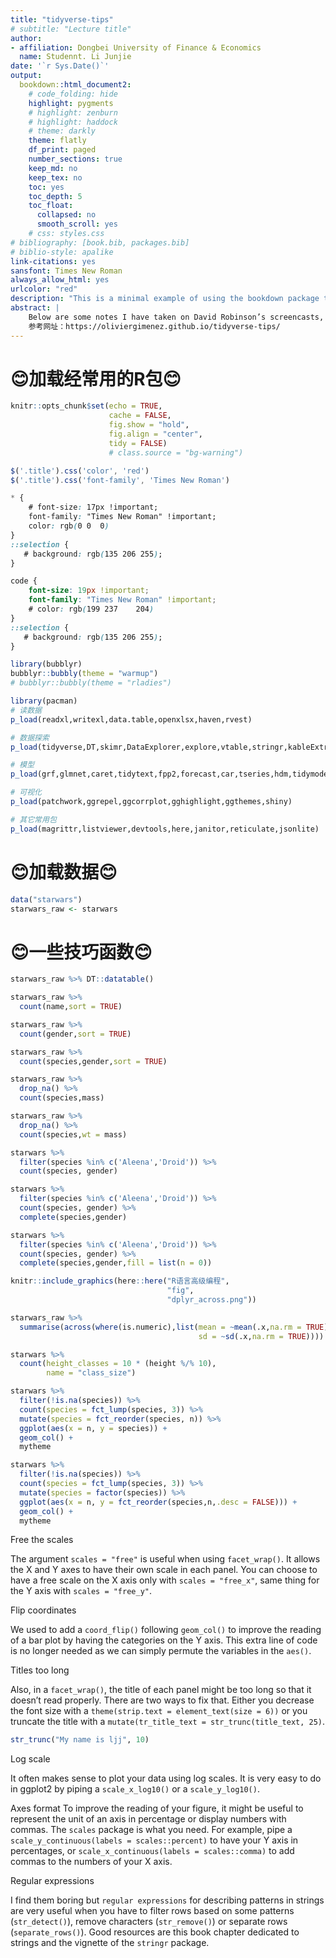 ```yaml
---
title: "tidyverse-tips"
# subtitle: "Lecture title"
author:
- affiliation: Dongbei University of Finance & Economics
  name: Studennt. Li Junjie
date: '`r Sys.Date()`'
output:
  bookdown::html_document2:
    # code_folding: hide
    highlight: pygments
    # highlight: zenburn
    # highlight: haddock
    # theme: darkly
    theme: flatly
    df_print: paged	
    number_sections: true
    keep_md: no
    keep_tex: no
    toc: yes
    toc_depth: 5
    toc_float:
      collapsed: no
      smooth_scroll: yes
    # css: styles.css
# bibliography: [book.bib, packages.bib]
# biblio-style: apalike
link-citations: yes
sansfont: Times New Roman
always_allow_html: yes
urlcolor: "red"
description: "This is a minimal example of using the bookdown package to write a book. The output format for this example is bookdown::gitbook."
abstract: |
    Below are some notes I have taken on David Robinson’s screencasts, with tips and tricks I use for my own R peregrinations in the Tidyverse framework. Hopefully, these notes will be useful to others.   
    参考网址：https://oliviergimenez.github.io/tidyverse-tips/
---
```


# 😊加载经常用的R包😊

```r
knitr::opts_chunk$set(echo = TRUE,
                      cache = FALSE,
                      fig.show = "hold",
                      fig.align = "center",
                      tidy = FALSE)
                      # class.source = "bg-warning")
```

```js
$('.title').css('color', 'red')
$('.title').css('font-family', 'Times New Roman')
```

```css
* {
    # font-size: 17px !important;
    font-family: "Times New Roman" !important;
    color: rgb(0 0	0)
}
::selection {
   # background: rgb(135 206 255);
}
```

```css
code {
    font-size: 19px !important;
    font-family: "Times New Roman" !important;
    # color: rgb(199 237	204)
}
::selection {
   # background: rgb(135 206 255);
}
```

```r
library(bubblyr)
bubblyr::bubbly(theme = "warmup")
# bubblyr::bubbly(theme = "rladies")
```

```r
library(pacman)
# 读数据
p_load(readxl,writexl,data.table,openxlsx,haven,rvest)
```

```r
# 数据探索
p_load(tidyverse,DT,skimr,DataExplorer,explore,vtable,stringr,kableExtra,lubridate)
```

```r
# 模型
p_load(grf,glmnet,caret,tidytext,fpp2,forecast,car,tseries,hdm,tidymodels,broom)
```

```r
# 可视化
p_load(patchwork,ggrepel,ggcorrplot,gghighlight,ggthemes,shiny)
```

```r
# 其它常用包
p_load(magrittr,listviewer,devtools,here,janitor,reticulate,jsonlite)
```

# 😊加载数据😊

```r
data("starwars")
starwars_raw <- starwars
```

# 😊一些技巧函数😊

```r
starwars_raw %>% DT::datatable()
```

```r
starwars_raw %>% 
  count(name,sort = TRUE)
```

```r
starwars_raw %>% 
  count(gender,sort = TRUE)
```

```r
starwars_raw %>% 
  count(species,gender,sort = TRUE)
```

```r
starwars_raw %>% 
  drop_na() %>% 
  count(species,mass)
```

```r
starwars_raw %>% 
  drop_na() %>% 
  count(species,wt = mass)
```

```r
starwars %>% 
  filter(species %in% c('Aleena','Droid')) %>%
  count(species, gender)
```

```r
starwars %>% 
  filter(species %in% c('Aleena','Droid')) %>%
  count(species, gender) %>% 
  complete(species,gender)
```

```r
starwars %>% 
  filter(species %in% c('Aleena','Droid')) %>%
  count(species, gender) %>% 
  complete(species,gender,fill = list(n = 0))
```

```r
knitr::include_graphics(here::here("R语言高级编程",
                                   "fig",
                                   "dplyr_across.png"))
```

```r
starwars_raw %>% 
  summarise(across(where(is.numeric),list(mean = ~mean(.x,na.rm = TRUE),
                                          sd = ~sd(.x,na.rm = TRUE))))
```

```r
starwars %>%
  count(height_classes = 10 * (height %/% 10), 
        name = "class_size")
```

```r
starwars %>%
  filter(!is.na(species)) %>%
  count(species = fct_lump(species, 3)) %>%
  mutate(species = fct_reorder(species, n)) %>% 
  ggplot(aes(x = n, y = species)) + 
  geom_col() +
  mytheme
```

```r
starwars %>%
  filter(!is.na(species)) %>%
  count(species = fct_lump(species, 3)) %>% 
  mutate(species = factor(species)) %>% 
  ggplot(aes(x = n, y = fct_reorder(species,n,.desc = FALSE))) +
  geom_col() +
  mytheme
```

Free the scales

The argument `scales = "free"` is useful when using `facet_wrap()`. It allows the X and Y axes to have their own scale in each panel. You can choose to have a free scale on the X axis only with `scales = "free_x"`, same thing for the Y axis with `scales = "free_y"`.

Flip coordinates

We used to add a `coord_flip()` following `geom_col()` to improve the reading of a bar plot by having the categories on the Y axis. This extra line of code is no longer needed as we can simply permute the variables in the `aes()`.

Titles too long

Also, in a `facet_wrap()`, the title of each panel might be too long so that it doesn’t read properly. There are two ways to fix that. Either you decrease the font size with a `theme(strip.text = element_text(size = 6))` or you truncate the title with a `mutate(tr_title_text = str_trunc(title_text, 25)`.

```r
str_trunc("My name is ljj", 10)
```

Log scale

It often makes sense to plot your data using log scales. It is very easy to do in ggplot2 by piping a `scale_x_log10()` or a `scale_y_log10()`.

Axes format
To improve the reading of your figure, it might be useful to represent the unit of an axis in percentage or display numbers with commas. The `scales` package is what you need. For example, pipe a `scale_y_continuous(labels = scales::percent)` to have your Y axis in percentages, or `scale_x_continuous(labels = scales::comma)` to add commas to the numbers of your X axis.

Regular expressions

I find them boring but `regular expressions` for describing patterns in strings are very useful when you have to filter rows based on some patterns (`str_detect()`), remove characters (`str_remove()`) or separate rows (`separate_rows()`). Good resources are this book chapter dedicated to strings and the vignette of the `stringr` package.











